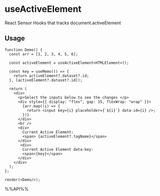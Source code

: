 # useActiveElement

React Sensor Hooks that tracks document.activeElement


## Usage

```tsx live noInline
function Demo() {
  const arr = [1, 2, 3, 4, 5, 6];

  const activeElement = useActiveElement<HTMLElement>();

  const key = useMemo(() => {
    return activeElement?.dataset?.id;
  }, [activeElement?.dataset?.id]);

  return (
    <div>
      <p>Select the inputs below to see the changes </p>
      <div style={{ display: "flex", gap: 15, flexWrap: "wrap" }}>
        {arr.map((i) => {
          return <input key={i} placeholder={`${i}`} data-id={i} />;
        })}
      </div>
      <br />
      <div>
        Current Active Element:
        <span> {activeElement?.tagName}</span>
      </div>
       <div>
        Current Active Element data-key:
        <span>{key}</span>
      </div>
    </div>
  );
};

render(<Demo/>);

```



%%API%%
